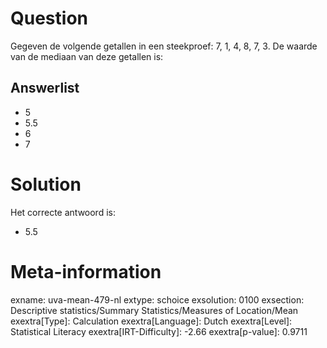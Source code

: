 Question
========

Gegeven de volgende getallen in een steekproef: 7, 1, 4, 8, 7, 3. De
waarde van de mediaan van deze getallen is:


Answerlist
----------

* 5
* 5.5
* 6
* 7

Solution
========

Het correcte antwoord is: 

* 5.5

Meta-information
================
exname: uva-mean-479-nl
extype: schoice
exsolution: 0100
exsection: Descriptive statistics/Summary Statistics/Measures of Location/Mean
exextra[Type]: Calculation
exextra[Language]: Dutch
exextra[Level]: Statistical Literacy
exextra[IRT-Difficulty]: -2.66
exextra[p-value]: 0.9711

